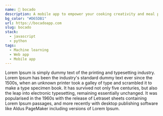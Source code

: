 ```yaml
---
name: 🥑 bocado
description: A mobile app to empower your cooking creativity and meal planification test
bg_color: "#D65DB1"
url: https://bocadoapp.com
slug: bocado
stack:
  - javascript
  - python
tags:
  - Machine learning
  - Web app
  - Mobile app
---
```

Lorem Ipsum is simply dummy text of the printing and typesetting industry. Lorem Ipsum has been the industry's standard dummy text ever since the 1500s, when an unknown printer took a galley of type and scrambled it to make a type specimen book. It has survived not only five centuries, but also the leap into electronic typesetting, remaining essentially unchanged. It was popularised in the 1960s with the release of Letraset sheets containing Lorem Ipsum passages, and more recently with desktop publishing software like Aldus PageMaker including versions of Lorem Ipsum.
